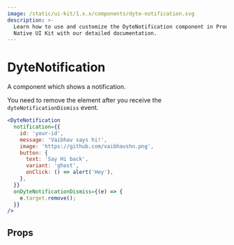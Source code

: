 ```yaml
---
image: /static/ui-kit/1.x.x/components/dyte-notification.svg
description: >-
  Learn how to use and customize the DyteNotification component in ProductDB's React
  Native UI Kit with our detailed documentation.
---
```


# DyteNotification

A component which shows a notification.

You need to remove the element after you receive the `dyteNotificationDismiss`
event.

```jsx
<DyteNotification
  notification={{
    id: 'your-id',
    message: 'Vaibhav says hi!',
    image: 'https://github.com/vaibhavshn.png',
    button: {
      text: 'Say Hi back',
      variant: 'ghost',
      onClick: () => alert('Hey'),
    },
  }}
  onDyteNotificationDismiss={(e) => {
    e.target.remove();
  }}
/>
```

## Props

<PropsTable of="dyte-notification" />

<head>
  <title>React Native UI Kit DyteNotification</title>
</head>
